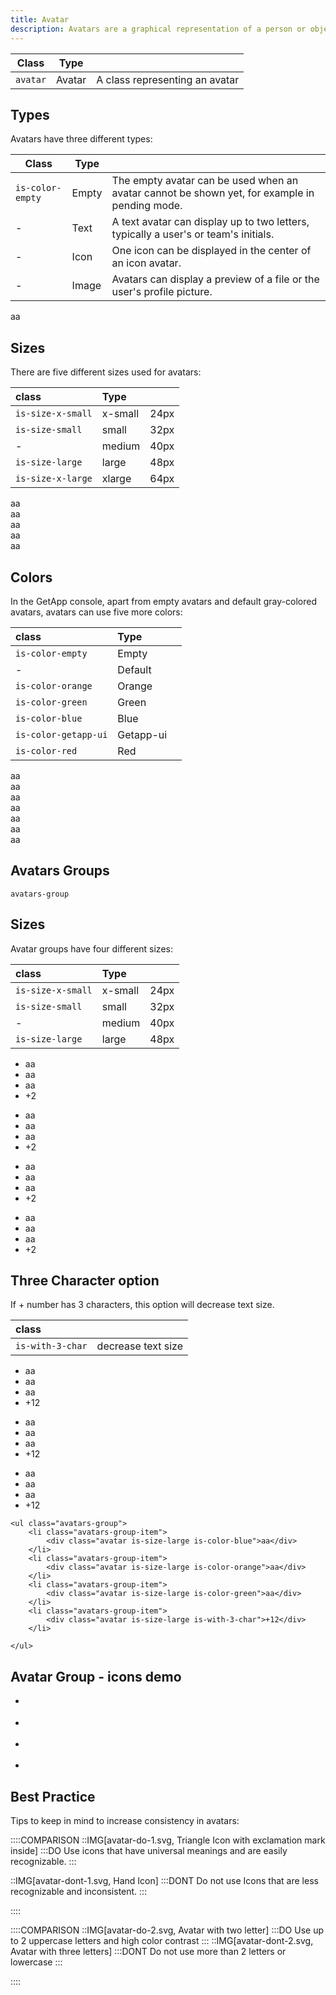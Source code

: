 ```yaml
---
title: Avatar
description: Avatars are a graphical representation of a person or object using an icon, image, or a string with initials.
---
```


| Class    | Type   |                                |
| -------- | ------ | ------------------------------ |
| `avatar` | Avatar | A class representing an avatar |

## Types

Avatars have three different types:

| Class            | Type  |                                                                                               |
| ---------------- | ----- | --------------------------------------------------------------------------------------------- |
| `is-color-empty` | Empty | The empty avatar can be used when an avatar cannot be shown yet, for example in pending mode. |
| -                | Text  | A text avatar can display up to two letters, typically a user's or team's initials.           |
| -                | Icon  | One icon can be displayed in the center of an icon avatar.                                    |
| -                | Image | Avatars can display a preview of a file or the user's profile picture.                        |

<Preview center>
  <div class="avatar is-color-empty"></div>
  <div class="avatar">aa</div>
  <div class="avatar">
    <span class="icon-pencil"></span>
  </div>
  <img class="avatar" src="https://unsplash.it/40" alt="" />
</Preview>

## Sizes

There are five different sizes used for avatars:

| class             | Type    |      |
| :---------------- | :------ | :--- |
| `is-size-x-small` | x-small | 24px |
| `is-size-small`   | small   | 32px |
| -                 | medium  | 40px |
| `is-size-large`   | large   | 48px |
| `is-size-x-large` | xlarge  | 64px |

<Preview center>
  <div class="avatar is-size-x-small">aa</div>
  <div class="avatar is-size-small">aa</div>
  <div class="avatar is-size-medium">aa</div>
  <div class="avatar is-size-large">aa</div>
  <div class="avatar is-size-x-large">aa</div>
</Preview>

## Colors

In the GetApp console, apart from empty avatars and default gray-colored avatars, avatars can use five more colors:

| class             | Type    |     |
| :---------------- | :------ | :-- |
| `is-color-empty`  | Empty   |     |
| -                 | Default |     |
| `is-color-orange` | Orange  |     |
| `is-color-green`  | Green   |     |
| `is-color-blue`   | Blue    |     |
| `is-color-getapp-ui`   | Getapp-ui    |     |
| `is-color-red`    | Red     |     |

<Preview center>
  <div class="avatar is-color-empty">aa</div>
  <div class="avatar">aa</div>
  <div class="avatar is-color-orange">aa</div>
  <div class="avatar is-color-green">aa</div>
  <div class="avatar is-color-blue">aa</div>
  <div class="avatar is-color-getapp-ui">aa</div>
  <div class="avatar is-color-red">aa</div>
</Preview>

## Avatars Groups

`avatars-group`

## Sizes

Avatar groups have four different sizes:

| class             | Type    |      |
| :---------------- | :------ | :--- |
| `is-size-x-small` | x-small | 24px |
| `is-size-small`   | small   | 32px |
| -                 | medium  | 40px |
| `is-size-large`   | large   | 48px |

<Preview center>
 <ul class="avatars-group">
    <li class="avatars-group-item">
        <div class="avatar is-size-x-small is-color-blue">aa</div>
    </li>
    <li class="avatars-group-item">
        <div class="avatar is-size-x-small is-color-orange">aa</div>
    </li>
    <li class="avatars-group-item">
        <div class="avatar is-size-x-small is-color-green">aa</div>
        </li>
    <li class="avatars-group-item">
        <div class="avatar is-size-x-small">+2</div>
    </li>
</ul>
<ul class="avatars-group">
    <li class="avatars-group-item">
        <div class="avatar is-size-small is-color-blue">aa</div>
    </li>
    <li class="avatars-group-item">
        <div class="avatar is-size-small is-color-orange">aa</div>
    </li>
    <li class="avatars-group-item">
        <div class="avatar is-size-small is-color-green">aa</div>
    </li>
    <li class="avatars-group-item">
        <div class="avatar is-size-small">+2</div>
    </li>
</ul>
<ul class="avatars-group">
    <li class="avatars-group-item">
        <div class="avatar is-color-blue">aa</div>
    </li>
    <li class="avatars-group-item">
        <div class="avatar is-color-orange">aa</div>
    </li>
    <li class="avatars-group-item">
        <div class="avatar is-color-green">aa</div>
    </li>
    <li class="avatars-group-item">
        <div class="avatar">+2</div>
    </li>
</ul>

<ul class="avatars-group">
    <li class="avatars-group-item">
        <div class="avatar is-size-large is-color-blue">aa</div>
    </li>
    <li class="avatars-group-item">
        <div class="avatar is-size-large is-color-orange">aa</div>
    </li>
    <li class="avatars-group-item">
        <div class="avatar is-size-large is-color-green">aa</div>
    </li>
    <li class="avatars-group-item">
        <div class="avatar is-size-large">+2</div>
    </li>

</ul>

</Preview>

## Three Character option

If + number has 3 characters, this option will decrease text size.

| class             |                    |
| :---------------- | :----------------- |
| `is-with-3-char`  | decrease text size |

<Preview center>
    <ul class="avatars-group">
        <li class="avatars-group-item">
            <div class="avatar is-size-x-small is-color-blue">aa</div>
        </li>
        <li class="avatars-group-item">
            <div class="avatar is-size-x-small is-color-orange">aa</div>
        </li>
        <li class="avatars-group-item">
            <div class="avatar is-size-x-small is-color-green">aa</div>
        </li>
        <li class="avatars-group-item">
            <div class="avatar is-size-x-small is-with-3-char">+12</div>
        </li>
    </ul>
    <ul class="avatars-group">
        <li class="avatars-group-item">
            <div class="avatar is-size-small is-color-blue">aa</div>
        </li>
        <li class="avatars-group-item">
            <div class="avatar is-size-small is-color-orange">aa</div>
        </li>
        <li class="avatars-group-item">
            <div class="avatar is-size-small is-color-green">aa</div>
        </li>
        <li class="avatars-group-item">
            <div class="avatar is-size-small is-with-3-char">+12</div>
        </li>
    </ul>
    <ul class="avatars-group">
        <li class="avatars-group-item">
            <div class="avatar is-color-blue">aa</div>
        </li>
        <li class="avatars-group-item">
            <div class="avatar is-color-orange">aa</div>
        </li>
        <li class="avatars-group-item">
            <div class="avatar is-color-green">aa</div>
        </li>
        <li class="avatars-group-item">
            <div class="avatar is-with-3-char">+12</div>
        </li>
    </ul>

    <ul class="avatars-group">
        <li class="avatars-group-item">
            <div class="avatar is-size-large is-color-blue">aa</div>
        </li>
        <li class="avatars-group-item">
            <div class="avatar is-size-large is-color-orange">aa</div>
        </li>
        <li class="avatars-group-item">
            <div class="avatar is-size-large is-color-green">aa</div>
        </li>
        <li class="avatars-group-item">
            <div class="avatar is-size-large is-with-3-char">+12</div>
        </li>

    </ul>

</Preview>


## Avatar Group - icons demo

<Preview center>
    <ul class="avatars-group">
        <li class="avatars-group-item">
            <div class="avatar"><span class="icon-github" aria-hidden="true" aria-label="GitHub"></span></div>
        </li>
        <li class="avatars-group-item">
            <div class="avatar"><span class="icon-gitlab" aria-hidden="true" aria-label="GitLab"></span></div>
        </li>
        <li class="avatars-group-item">
            <div class="avatar"><span class="icon-bitBucket" aria-hidden="true" aria-label="BitBucket"></span></div>
        </li>
        <li class="avatars-group-item">
            <div class="avatar"><span class="icon-azure" aria-hidden="true" aria-label="Azure"></span></div>
        </li>
    </ul>
</Preview>

## Best Practice

Tips to keep in mind to increase consistency in avatars:

::::COMPARISON
::IMG[avatar-do-1.svg, Triangle Icon with exclamation mark inside]
:::DO
Use icons that have universal meanings and are easily recognizable.
:::

::IMG[avatar-dont-1.svg, Hand Icon]
:::DONT
Do not use Icons that are less recognizable and inconsistent.
:::

::::

::::COMPARISON
::IMG[avatar-do-2.svg, Avatar with two letter]
:::DO
Use up to 2 uppercase letters and high color contrast
:::
::IMG[avatar-dont-2.svg, Avatar with three letters]
:::DONT
Do not use more than 2 letters or lowercase
:::

::::
